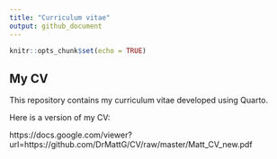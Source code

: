 ```yaml
---
title: "Curriculum vitae"
output: github_document
---
```


```r
knitr::opts_chunk$set(echo = TRUE)
```

## My CV
This repository contains my curriculum vitae developed using Quarto.

Here is a version of my CV:

https://docs.google.com/viewer?url=https://github.com/DrMattG/CV/raw/master/Matt_CV_new.pdf
